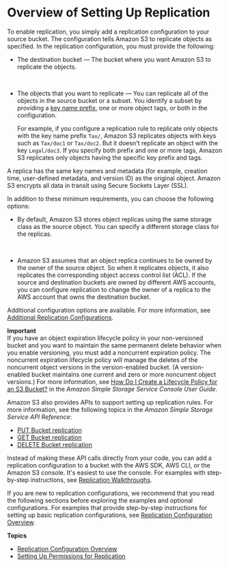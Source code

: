 # Overview of Setting Up Replication<a name="replication-how-setup"></a>

To enable replication, you simply add a replication configuration to your source bucket\. The configuration tells Amazon S3 to replicate objects as specified\. In the replication configuration, you must provide the following:
+ The destination bucket — The bucket where you want Amazon S3 to replicate the objects\.

   
+ The objects that you want to replicate — You can replicate all of the objects in the source bucket or a subset\. You identify a subset by providing a [key name prefix](https://docs.aws.amazon.com/general/latest/gr/glos-chap.html#keyprefix), one or more object tags, or both in the configuration\.

   For example, if you configure a replication rule to replicate only objects with the key name prefix `Tax/`, Amazon S3 replicates objects with keys such as `Tax/doc1` or `Tax/doc2`\. But it doesn't replicate an object with the key `Legal/doc3`\. If you specify both prefix and one or more tags, Amazon S3 replicates only objects having the specific key prefix and tags\.

A replica has the same key names and metadata \(for example, creation time, user\-defined metadata, and version ID\) as the original object\. Amazon S3 encrypts all data in transit using Secure Sockets Layer \(SSL\)\. 

In addition to these minimum requirements, you can choose the following options: 
+ By default, Amazon S3 stores object replicas using the same storage class as the source object\. You can specify a different storage class for the replicas\.

   
+ Amazon S3 assumes that an object replica continues to be owned by the owner of the source object\. So when it replicates objects, it also replicates the corresponding object access control list \(ACL\)\. If the source and destination buckets are owned by different AWS accounts, you can configure replication to change the owner of a replica to the AWS account that owns the destination bucket\.

Additional configuration options are available\. For more information, see [Additional Replication Configurations](replication-additional-configs.mdx)\.

**Important**  
If you have an object expiration lifecycle policy in your non\-versioned bucket and you want to maintain the same permanent delete behavior when you enable versioning, you must add a noncurrent expiration policy\. The noncurrent expiration lifecycle policy will manage the deletes of the noncurrent object versions in the version\-enabled bucket\. \(A version\-enabled bucket maintains one current and zero or more noncurrent object versions\.\) For more information, see [ How Do I Create a Lifecycle Policy for an S3 Bucket?](https://docs.aws.amazon.com/AmazonS3/latest/user-guide/create-lifecycle.html) in the *Amazon Simple Storage Service Console User Guide*\. 

Amazon S3 also provides APIs to support setting up replication rules\. For more information, see the following topics in the *Amazon Simple Storage Service API Reference*:
+  [PUT Bucket replication](https://docs.aws.amazon.com/AmazonS3/latest/API/RESTBucketPUTreplication.html) 
+  [GET Bucket replication](https://docs.aws.amazon.com/AmazonS3/latest/API/RESTBucketGETreplication.html) 
+  [DELETE Bucket replication](https://docs.aws.amazon.com/AmazonS3/latest/API/RESTBucketDELETEreplication.html) 

Instead of making these API calls directly from your code, you can add a replication configuration to a bucket with the AWS SDK, AWS CLI, or the Amazon S3 console\. It's easiest to use the console\. For examples with step\-by\-step instructions, see [Replication Walkthroughs](replication-example-walkthroughs.mdx)\. 

If you are new to replication configurations, we recommend that you read the following sections before exploring the examples and optional configurations\. For examples that provide step\-by\-step instructions for setting up basic replication configurations, see [Replication Configuration Overview](replication-add-config.mdx)\. 

**Topics**
+ [Replication Configuration Overview](replication-add-config.mdx)
+ [Setting Up Permissions for Replication](setting-repl-config-perm-overview.mdx)